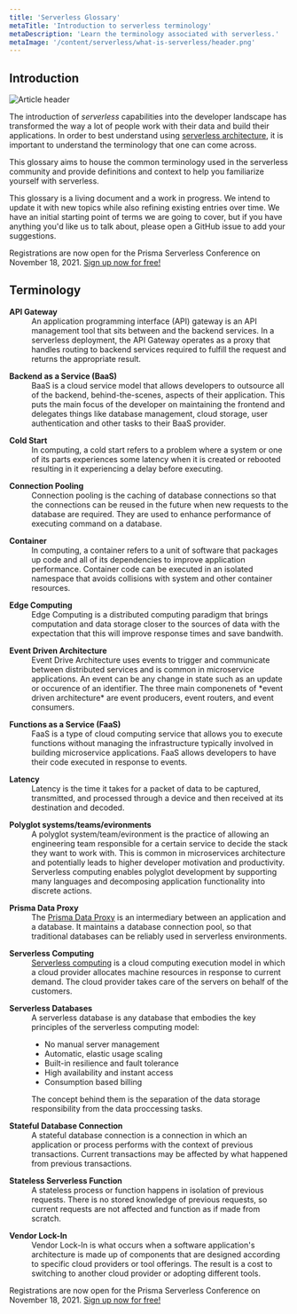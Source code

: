```yaml
---
title: 'Serverless Glossary'
metaTitle: 'Introduction to serverless terminology'
metaDescription: 'Learn the terminology associated with serverless.'
metaImage: '/content/serverless/what-is-serverless/header.png'
---
```


## Introduction

![Article header](/content/serverless/what-is-serverless/header.png)

The introduction of *serverless* capabilities into the developer landscape has transformed the way a lot of people work with their data and build their applications. In order to best understand using [serverless architecture](https://www.prisma.io/dataguide/serverless/what-is-serverless), it is important to understand the terminology that one can come across. 

This glossary aims to house the common terminology used in the serverless community and provide definitions and context to help you familiarize yourself with serverless.

This glossary is a living document and a work in progress. We intend to update it with new topics while also refining existing entries over time. We have an initial starting point of terms we are going to cover, but if you have anything you'd like us to talk about, please open a GitHub issue to add your suggestions.

<PrismaOutlinks>

Registrations are now open for the Prisma Serverless Conference on November 18, 2021.  [Sign up now for free!](https://www.prisma.io/serverless)

</PrismaOutlinks>

## Terminology

<dl>
<dt><strong>API Gateway</strong></dt>
<dd>An application programming interface (API) gateway is an API management tool that sits between and the backend services. In a serverless deployment, the API Gateway operates as a proxy that handles routing to backend services required to fulfill the request and returns the appropriate result.
</dd>

<p></p>

<dt><strong>Backend as a Service (BaaS)</strong></dt>
<dd>
BaaS is a cloud service model that allows developers to outsource all of the backend, behind-the-scenes, aspects of their application. This puts the main focus of the developer on maintaining the frontend and delegates things like database management, cloud storage, user authentication and other tasks to their BaaS provider.
</dd>

<p></p>

<dt id="cold-start"><strong>Cold Start</strong></dt>
<dd>
In computing, a cold start refers to a problem where a system or one of its parts experiences some latency when it is created or rebooted resulting in it experiencing a delay before executing.
</dd>

<p></p>

<dt><strong>Connection Pooling</strong></dt>
<dd>
Connection pooling is the caching of database connections so that the connections can be reused in the future when new requests to the database are required. They are used to enhance performance of executing command on a database.
</dd>

<p></p>

<dt><strong>Container</strong></dt>
<dd>
In computing, a container refers to a unit of software that packages up code and all of its dependencies to improve application performance. Container code can be executed in an isolated namespace that avoids collisions with system and other container resources.
</dd>

<p></p>

<dt><strong>Edge Computing</strong></dt>
<dd>
Edge Computing is a distributed computing paradigm that brings computation and data storage closer to the sources of data with the expectation that this will improve response times and save bandwith.
</dd>

<p></p>

<dt><strong>Event Driven Architecture</strong></dt>
<dd>
Event Drive Architecture uses events to trigger and communicate between distributed services and is common in microservice applications. An event can be any change in state such as an update or occurence of an identifier. The three main componenets of *event driven architecture* are event producers, event routers, and event consumers.
</dd>

<p></p>

<dt><strong>Functions as a Service (FaaS)</strong></dt>
<dd>
FaaS is a type of cloud computing service that allows you to execute functions without managing the infrastructure typically involved in building microservice applications. FaaS allows developers to have their code executed in response to events. 
</dd>

<p></p>

<dt><strong>Latency</strong></dt>
<dd>
Latency is the time it takes for a packet of data to be captured, transmitted, and processed through a device and then received at its destination and decoded.
</dd>

<p></p>

<dt><strong>Polyglot systems/teams/evironments</strong></dt>
<dd>
A polyglot system/team/evironment is the practice of allowing an engineering team responsible for a certain service to decide the stack they want to work with. This is common in microservices architecture and potentially leads to higher developer motivation and productivity.
Serverless computing enables polyglot development by supporting many languages and decomposing application functionality into discrete actions.
</dd>

<p></p>

<dt><strong>Prisma Data Proxy</strong></dt>
<dd>
The <a href="https://cloud.prisma.io/" title="Prisma Data Proxy">Prisma Data Proxy</a> is an intermediary between an application and a database. It maintains a database connection pool, so that traditional databases can be reliably used in serverless environments.
</dd>

<p></p>

<dt><strong>Serverless Computing</strong></dt>
<dd><a href="https://www.prisma.io/dataguide/serverless/serverless-comparison" title="Serverless computing">Serverless computing</a> is a cloud computing execution model in which a cloud provider allocates machine resources in response to current demand. The cloud provider takes care of the servers on behalf of the customers. 
</dd>

<p></p>

<dt><strong>Serverless Databases</strong></dt>
<dd>
A serverless database is any database that embodies the key principles of the serverless computing model: 

* No manual server management
* Automatic, elastic usage scaling
* Built-in resilience and fault tolerance
* High availability and instant access
* Consumption based billing

The concept behind them is the separation of the data storage responsibility from the data proccessing tasks.
</dd>

<p></p>

<dt><strong>Stateful Database Connection</strong></dt>
<dd>
A stateful database connection is a connection in which an application or process performs with the context of previous transactions. Current transactions may be affected by what happened from previous transactions.
</dd>

<p></p>

<dt><strong>Stateless Serverless Function</strong></dt>
<dd>
A stateless process or function happens in isolation of previous requests. There is no stored knowledge of previous requests, so current requests are not affected and function as if made from scratch.
</dd>

<p></p>

<dt id="vendor-lock-in"><strong>Vendor Lock-In</strong></dt>
<dd> Vendor Lock-In is what occurs when a software application's architecture is made up of components that are designed according to specific cloud providers or tool offerings. The result is a cost to switching to another cloud provider or adopting different tools. 
</dd>

</dl>

<PrismaOutlinks>

Registrations are now open for the Prisma Serverless Conference on November 18, 2021.  [Sign up now for free!](https://www.prisma.io/serverless)

</PrismaOutlinks>
